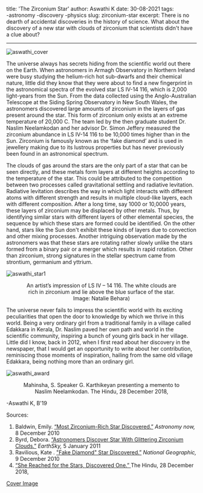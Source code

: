 title: 'The Zirconium Star'
author:  Aswathi K
date:  30-08-2021 
tags:   
-astronomy
-discovery
-physics
slug: zirconium-star
excerpt: There is no dearth of accidental discoveries in the history of science. What about the discovery of a new star with clouds of zirconium that scientists didn't have a clue about? 

---

![aswathi_cover](aswathi_cover.png)

The universe always has secrets hiding from the scientific world out there on the Earth. When astronomers in Armagh Observatory in Northern Ireland were busy studying the helium-rich hot sub-dwarfs and their chemical nature, little did they know that they were about to find a new fingerprint in the astronomical spectra of the evolved star LS IV-14 116, which is 2,000 light-years from the Sun. From the data collected using the Anglo-Australian Telescope at the Siding Spring Observatory in New South Wales, the astronomers discovered large amounts of zirconium in the layers of gas present around the star. This form of zirconium only exists at an extreme temperature of 20,000 C. The team led by the then graduate student Dr. Naslim Neelamkodan and her advisor Dr. Simon Jeffery measured the zirconium abundance in LS IV-14 116 to be 10,000 times higher than in the Sun. Zirconium is famously known as the ‘fake diamond’ and is used in jewellery making due to its lustrous properties but has never previously been found in an astronomical spectrum. 

The clouds of gas around the stars are the only part of a star that can be seen directly, and these metals form layers at different heights according to the temperature of the star. This could be attributed to the competition between two processes called gravitational settling and radiative levitation. Radiative levitation describes the way in which light interacts with different atoms with different strength and results in multiple cloud-like layers, each with different composition. After a long time, say 1000 or 10,0000 years, these layers of zirconium may be displaced by other metals. Thus, by identifying similar stars with different layers of other elemental species, the sequence by which these stars are formed could be identified. On the other hand, stars like the Sun don't exhibit these kinds of layers due to convection and other mixing processes. Another intriguing observation made by the astronomers was that these stars are rotating rather slowly unlike the stars formed from a binary pair or a merger which results in rapid rotation. Other than zirconium, strong signatures in the stellar spectrum came from strontium, germanium and yttrium.

![aswathi_star1](aswathi_star1.jpeg)



<figure>

<figcaption align = "center">An artist’s impression of LS IV – 14 116. The white clouds are rich in zirconium and lie above the blue surface of the star. Image: Natalie Behara)</figcaption>

</figure>

The universe never fails to impress the scientific world with its exciting peculiarities that open the door to knowledge by which we thrive in this world. Being a very ordinary girl from a traditional family in a village called Edakkara in Kerala, Dr. Naslim paved her own path and world in the scientific community, inspiring a bunch of young girls back in her village. Little did I know, back in 2012, when I first read about her discovery in the newspaper, that I would get an opportunity to write about her contribution, reminiscing those moments of inspiration, hailing from the same old village Edakkara, being nothing more than an ordinary girl.

![aswathi_award](aswathi_award.jfif)



<figure>

<figcaption align = "center">Mahinsha, S. Speaker G. Karthikeyan presenting a memento to Naslim Neelamkodan. The Hindu, 28 December 2018, </figcaption>

</figure>

-Aswathi K, B'19

Sources:

1. Baldwin, Emily. [“Most Zirconium-Rich Star Discovered.”](www.astronomynow.com/news/n1012/08zirconium/) *Astronomy now,* 8 December 2010
2.  Byrd, Debora. [“Astronomers Discover Star With Glittering Zirconium Clouds.”](www.earthsky.org/space/star-with-glittering-zirconium-clouds-discovered/) *EarthSky,* 5 January 2011
3.  Ravilious, Kate . ["Fake Diamond" Star Discovered.”](www.nationalgeographic.com/science/article/101208-fake-diamond-star-zirconium-zirconia-zircon-science-space) *National Geographic,* 9 December 2010
4. [“She Reached for the Stars, Discovered One.” ](www.thehindu.com/news/cities/Thiruvananthapuram/she-reached-for-the-stars-discovered-one/article4248809.ece)The Hindu, 28 December 2018, 

[Cover Image](imgur.com/t/spaceengine/8GghfcI)

